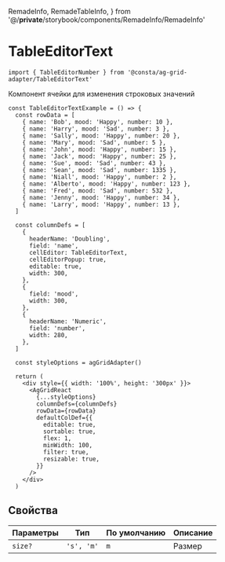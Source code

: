   RemadeInfo,
  RemadeTableInfo,
} from '@/__private__/storybook/components/RemadeInfo/RemadeInfo'

<Meta title="Компоненты/TableEditorText" id="TableEditorText" />

# TableEditorText

<RemadeInfo
  commponentName="TableEditorText"
  apiUrl="https://www.ag-grid.com/react-data-grid/component-cell-editor/"
/>

```tsx
import { TableEditorNumber } from '@consta/ag-grid-adapter/TableEditorText'
```

Компонент ячейки для изменения строковых значений

```tsx
const TableEditorTextExample = () => {
  const rowData = [
    { name: 'Bob', mood: 'Happy', number: 10 },
    { name: 'Harry', mood: 'Sad', number: 3 },
    { name: 'Sally', mood: 'Happy', number: 20 },
    { name: 'Mary', mood: 'Sad', number: 5 },
    { name: 'John', mood: 'Happy', number: 15 },
    { name: 'Jack', mood: 'Happy', number: 25 },
    { name: 'Sue', mood: 'Sad', number: 43 },
    { name: 'Sean', mood: 'Sad', number: 1335 },
    { name: 'Niall', mood: 'Happy', number: 2 },
    { name: 'Alberto', mood: 'Happy', number: 123 },
    { name: 'Fred', mood: 'Sad', number: 532 },
    { name: 'Jenny', mood: 'Happy', number: 34 },
    { name: 'Larry', mood: 'Happy', number: 13 },
  ]

  const columnDefs = [
    {
      headerName: 'Doubling',
      field: 'name',
      cellEditor: TableEditorText,
      cellEditorPopup: true,
      editable: true,
      width: 300,
    },
    {
      field: 'mood',
      width: 300,
    },
    {
      headerName: 'Numeric',
      field: 'number',
      width: 280,
    },
  ]

  const styleOptions = agGridAdapter()

  return (
    <div style={{ width: '100%', height: '300px' }}>
      <AgGridReact
        {...styleOptions}
        columnDefs={columnDefs}
        rowData={rowData}
        defaultColDef={{
          editable: true,
          sortable: true,
          flex: 1,
          minWidth: 100,
          filter: true,
          resizable: true,
        }}
      />
    </div>
  )
```

<TableEditorTextExample />

## Свойства

<RemadeTableInfo apiUrl="https://www.ag-grid.com/react-data-grid/component-cell-editor/" />

| Параметры | Тип        | По умолчанию | Описание |
| --------- | ---------- | ------------ | -------- |
| `size?`   | `'s', 'm'` | `m`          | Размер   |
